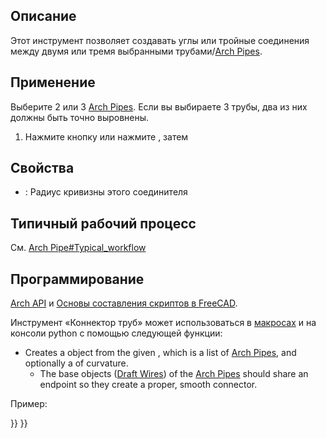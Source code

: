 <languages/>

<div class="mw-translate-fuzzy">
{{Docnav/ru
|[[Arch_Pipe/ru|Pipe]]
|[[Arch_CutPlane/ru|Срезать по плоскости]]
|[[Arch_Workbench/ru|Архитектурный верстак "Arch"]]
|IconL=Arch_Pipe.svg
|IconR=Arch_CutPlane.png
|IconC=Workbench_Arch.svg
}}
</div>

{{VeryImportantMessage|THIS COMMAND IS PART OF THE INTEGRATED [[BIM_Workbench|BIM WORKBENCH]] IN V1.0<br>
This page has been updated for that version.}}

<div class="mw-translate-fuzzy">
{{GuiCommand/ru
|Name/ru=Arch_PipeConnector
|Name=Arch_PipeConnector
|MenuLocation=Arch → Pipe Tools → Pipe Connector
|Workbenches=[[Arch_Workbench/ru|Arch]]
|Shortcut={{KEY|P}} {{KEY|C}}
|Version=0.17
|SeeAlso=[[Arch_Pipe/ru|Arch Pipe]], [[Arch_Equipment/ru|Оборудование]]
}}
</div>

<span id="Description"></span>
== Описание == 

<div class="mw-translate-fuzzy">
{{Version|0.17}}
Этот инструмент позволяет создавать углы или тройные соединения между двумя или тремя выбранными трубами/[[Arch Pipe|Arch Pipes]].
</div>

<span id="Usage"></span>
==Применение==

<div class="mw-translate-fuzzy">
Выберите 2 или 3 [[Arch Pipe|Arch Pipes]]. Если вы выбираете 3 трубы, два из них должны быть точно выровнены.
# Нажмите кнопку {{KEY|[[Image:Arch PipeConnector.png|16px]] [[Arch PipeConnector]]}} или нажмите {{KEY|P}}, затем {{KEY|C}}
</div>

<span id="Properties"></span>
==Свойства==

* {{PropertyData|Radius}}: Радиус кривизны этого соединителя

<span id="Typical_workflow"></span>
==Типичный рабочий процесс==

<div class="mw-translate-fuzzy">
См. [[Arch Pipe#Typical_workflow]]
</div>

<span id="Scripting"></span>
== Программирование ==

{{Emphasis|См. так же:}} [[Arch_API/ru|Arch API]] и [[FreeCAD_Scripting_Basics/ru|Основы составления скриптов в FreeCAD]].

<div class="mw-translate-fuzzy">
Инструмент «Коннектор труб» может использоваться в [[Macros/ru|макросах]] и на консоли python с помощью следующей функции:
</div>

{{Code|code=
Connector = makePipeConnector(pipes, radius=0, name="Connector")
}}

* Creates a {{incode|Connector}} object from the given {{incode|pipes}}, which is a list of [[Arch_Pipe|Arch Pipes]], and optionally a {{incode|radius}} of curvature.
** The base objects ([[Draft_Wire|Draft Wires]]) of the [[Arch_Pipe|Arch Pipes]] should share an endpoint so they create a proper, smooth connector.

Пример:

{{Code|code=
import FreeCAD, Draft, Arch

p1 = FreeCAD.Vector(-1000, 0, 0)
p2 = FreeCAD.Vector(-2000, 0, 0)
p3 = FreeCAD.Vector(-2000, 0, 0)
p4 = FreeCAD.Vector(-2000, -1000, 0)
p5 = FreeCAD.Vector(-2000, -1000, 0)
p6 = FreeCAD.Vector(-4000, -1000, 0)
Line1 = Draft.makeWire([p1, p2])
Line2 = Draft.makeWire([p3, p4])
Line3 = Draft.makeWire([p5, p6])

Pipe1 = Arch.makePipe(Line1, 150)
Pipe2 = Arch.makePipe(Line2, 150)
Pipe3 = Arch.makePipe(Line3, 150)
FreeCAD.ActiveDocument.recompute()

Conn = Arch.makePipeConnector([Pipe1, Pipe2])
Conn2 = Arch.makePipeConnector([Pipe2, Pipe3])
FreeCAD.ActiveDocument.recompute()

Line4 = Draft.move(Line1, FreeCAD.Vector(-500, 1000, 0), copy=True)
Line5 = Draft.move(Line2, FreeCAD.Vector(-500, 1000, 0), copy=True)
Pipe4 = Arch.makePipe(Line4, 100)
Pipe5 = Arch.makePipe(Line5, 100)
FreeCAD.ActiveDocument.recompute()

Conn3 = Arch.makePipeConnector([Pipe4, Pipe5], radius=400)
FreeCAD.ActiveDocument.recompute()
}}


<div class="mw-translate-fuzzy">
{{Docnav/ru
|[[Arch_Pipe/ru|Pipe]]
|[[Arch_CutPlane/ru|Срезать по плоскости]]
|[[Arch_Workbench/ru|Архитектурный верстак "Arch"]]
|IconL=Arch_Pipe.svg
|IconR=Arch_CutPlane.png
|IconC=Workbench_Arch.svg
}}
</div>

{{BIM_Tools_navi{{#translation:}}}}
{{Userdocnavi{{#translation:}}}}